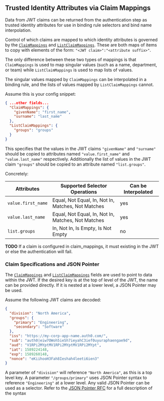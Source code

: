 ## Trusted Identity Attributes via Claim Mappings

Data from JWT claims can be returned from the authentication step as trusted
identity attributes for use in binding rule selectors and bind name
interpolation.

Control of which claims are mapped to which identity attributes is governed by
the [`ClaimMappings`](#claimmappings) and
[`ListClaimMappings`](#listclaimmappings). These are both maps of items to copy
with elements of the form: `"<JWT claim>":"<attribute suffix>"`.

The only difference between these two types of mappings is that `ClaimMappings`
is used to map singular values (such as a name, department, or team) while
`ListClaimMappings` is used to map lists of values.

The singular values mapped by `ClaimMappings` can be interpolated in a binding
rule, and the lists of values mapped by `ListClaimMappings` cannot.

Assume this is your config snippet:

```json
{ ...other fields...
  "ClaimMappings": {
    "givenName": "first_name",
    "surname": "last_name"
  },
  "ListClaimMappings": {
    "groups": "groups"
  }
}
```

This specifies that the values in the JWT claims `"givenName"` and `"surname"`
should be copied to attributes named `"value.first_name"` and
`"value.last_name"` respectively. Additionally the list of values in the JWT
claim `"groups"` should be copied to an attribute named `"list.groups"`.

Concretely:

| Attributes         | Supported Selector Operations                      | Can be Interpolated |
| ------------------ | -------------------------------------------------- | ------------------- |
| `value.first_name` | Equal, Not Equal, In, Not In, Matches, Not Matches | yes                 |
| `value.last_name`  | Equal, Not Equal, In, Not In, Matches, Not Matches | yes                 |
| `list.groups`      | In, Not In, Is Empty, Is Not Empty                 | no                  |


**TODO** If a claim is configured in claim_mappings, it must existing in the
JWT or else the authentication will fail.

### Claim Specifications and JSON Pointer

The [`ClaimMappings`](#claimmappings) and
[`ListClaimMappings`](#listclaimmappings) fields are used to point to data
within the JWT. If the desired key is at the top of level of the JWT, the name
can be provided directly. If it is nested at a lower level, a JSON Pointer may
be used.

Assume the following JWT claims are decoded:

```json
{
  "division": "North America",
  "groups": {
    "primary": "Engineering",
    "secondary": "Software"
  },
  "iss": "https://my-corp-app-name.auth0.com/",
  "sub": "auth0|eiw7OWoh5ieSh7ieyahC3ief0uyuraphaengae9d",
  "aud": "V1RPi2MYptMV1RPi2MYptMV1RPi2MYpt",
  "iat": 1589224148,
  "exp": 1589260148,
  "nonce": "eKiihooH3Fah8Ieshah4leeti6ien3"
}
```

A parameter of `"division"` will reference `"North America"`, as this is a top
level key. A parameter `"/groups/primary"` uses JSON Pointer syntax to
reference `"Engineering"` at a lower level. Any valid JSON Pointer can be used
as a selector. Refer to the [JSON Pointer
RFC](https://tools.ietf.org/html/rfc6901) for a full description of the syntax
